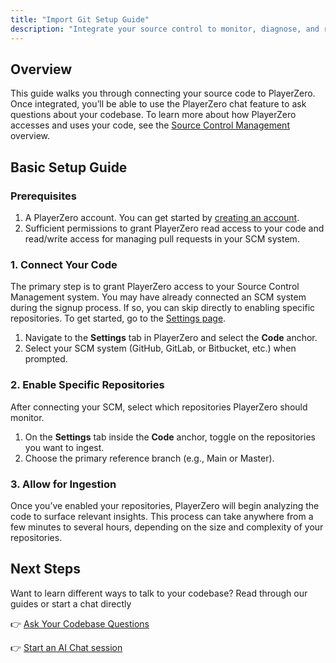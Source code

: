 ```yaml
---
title: "Import Git Setup Guide"
description: "Integrate your source control to monitor, diagnose, and resolve issues before they impact your users."
---
```


## Overview

This guide walks you through connecting your source code to PlayerZero. Once integrated, you’ll be able to use the PlayerZero chat feature to ask questions about your codebase. To learn more about how PlayerZero accesses and uses your code, see the [Source Control Management](/connect-data-to-playerzero/source-control-management) overview.

## Basic Setup Guide

### Prerequisites
1. A PlayerZero account. You can get started by [creating an account](https://go.playerzero.app).
2. Sufficient permissions to grant PlayerZero read access to your code and read/write access for managing pull requests in your SCM system.

### 1. Connect Your Code
The primary step is to grant PlayerZero access to your Source Control Management system. You may have already connected an SCM system during the signup process. If so, you can skip directly to enabling specific repositories. To get started, go to the [Settings page](https://go.playerzero.app/setting/repos).

1. Navigate to the **Settings** tab in PlayerZero and select the **Code** anchor.
2. Select your SCM system (GitHub, GitLab, or Bitbucket, etc.) when prompted.

### 2. Enable Specific Repositories
After connecting your SCM, select which repositories PlayerZero should monitor.

1. On the **Settings** tab inside the **Code** anchor, toggle on the repositories you want to ingest.
2. Choose the primary reference branch (e.g., Main or Master).

### 3. Allow for Ingestion
Once you’ve enabled your repositories, PlayerZero will begin analyzing the code to surface relevant insights. This process can take anywhere from a few minutes to several hours, depending on the size and complexity of your repositories.

## Next Steps

Want to learn different ways to talk to your codebase? Read through our guides or start a chat directly

👉 [Ask Your Codebase Questions](/use-cases/retrieve-insights-from-code/ask-codebase-questions)

👉 [Start an AI Chat session](https://go.playerzero.app)


